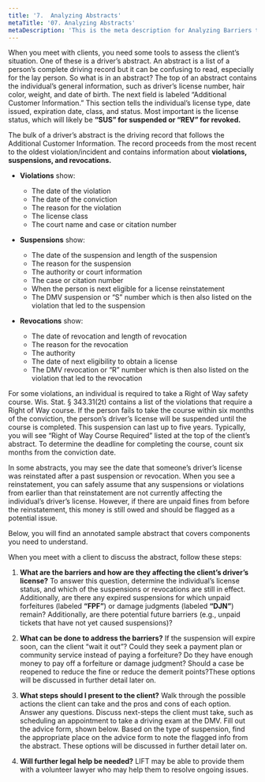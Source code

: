 ```yaml
---
title: '7.	Analyzing Abstracts'
metaTitle: '07. Analyzing Abstracts'
metaDescription: 'This is the meta description for Analyzing Barriers to Driver’s License Privilege'
---
```


When you meet with clients, you need some tools to assess the client’s situation. One of these is a driver’s abstract.  An abstract is a list of a person’s complete driving record but it can be confusing to read, especially for the lay person. So what is in an abstract? 
The top of an abstract contains the individual’s general information, such as driver’s license number, hair color, weight, and date of birth.
The next field is labeled “Additional Customer Information.” This section tells the individual’s license type, date issued, expiration date, class, and status. Most important is the license status, which will likely be **“SUS” for suspended or “REV” for revoked.**

The bulk of a driver’s abstract is the driving record that follows the Additional Customer Information. The record proceeds from the most recent to the oldest violation/incident and contains information about **violations, suspensions, and revocations.**


- **Violations** show:

  - The date of the violation
  - The date of the conviction
  - The reason for the violation
  - The license class
  - The court name and case or citation number

- **Suspensions** show:
  - The date of the suspension and length of the suspension
  - The reason for the suspension
  - The authority or court information
  - The case or citation number
  - When the person is next eligible for a license reinstatement
  - The DMV suspension or “S” number which is then also listed on the violation that led to the suspension

- **Revocations** show:
  - The date of revocation and length of revocation
  - The reason for the revocation
  - The authority
  - The date of next eligibility to obtain a license
  - The DMV revocation or “R” number which is then also listed on the violation that led to the revocation

For some violations, an individual is required to take a Right of Way safety course. Wis. Stat. § 343.31(2t) contains a list of the violations that require a Right of Way course. If the person fails to take the course within six months of the conviction, the person’s driver’s license will be suspended until the course is completed. This suspension can last up to five years. Typically, you will see “Right of Way Course Required” listed at the top of the client’s abstract. To determine the deadline for completing the course, count six months from the conviction date.

In some abstracts, you may see the date that someone’s driver’s license was reinstated after a past suspension or revocation. When you see a reinstatement, you can safely assume that any suspensions or violations from earlier than that reinstatement are not currently affecting the individual’s driver’s license. However, if there are unpaid fines from before the reinstatement, this money is still owed and should be flagged as a potential issue. 

Below, you will find an annotated sample abstract that covers components you need to understand.

<ImgSlide />


When you meet with a client to discuss the abstract, follow these steps:

1.	**What are the barriers and how are they affecting the client’s driver’s license?** To answer this question, determine the individual’s license status, and which of the suspensions or revocations are still in effect. Additionally, are there any expired suspensions for which unpaid forfeitures (labeled **“FPF”**) or damage judgments (labeled **“DJN”**) remain? Additionally, are there potential future barriers (e.g., unpaid tickets that have not yet caused suspensions)?
  
2.	**What can be done to address the barriers?** If the suspension will expire soon, can the client “wait it out”? Could they seek a payment plan or community service instead of paying a forfeiture? Do they have enough money to pay off a forfeiture or damage judgment? Should a case be reopened to reduce the fine or reduce the demerit points?These options will be discussed in further detail later on.

3.	**What steps should I present to the client?** Walk through the possible actions the client can take and the pros and cons of each option. Answer any questions. Discuss next-steps the client must take, such as scheduling an appointment to take a driving exam at the DMV. Fill out the advice form, shown below.  Based on the type of suspension, find the appropriate place on the advice form to note the flagged info from the abstract.  These options will be discussed in further detail later on.

4.	**Will further legal help be needed?** LIFT may be able to provide them with a volunteer lawyer who may help them to resolve ongoing issues.


<Quiz1 />
<Quiz2 />

